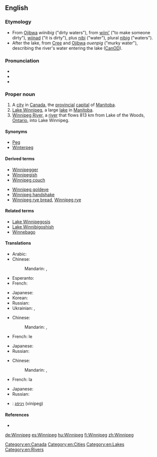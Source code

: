 {{wikipedia|Winnipeg, Manitoba}}
==English==

===Etymology===
* From [[Ojibwa]] ''wiinibig'' ("dirty waters"), from [[wiini'|wiini’]] ("to make someone dirty"), [[wiinad]] ("it is dirty"), plus [[nibi]] ("water"), plural [[nibi|nibig]] ("waters").
* After the lake, from [[Cree]] and [[Ojibwa]] ''ouenpig'' ("murky water"), describing the river's water entering the lake ([[CanOD]]).

===Pronunciation===
* {{IPA|/ˈwɪnəˈpɛɡ/}}
* {{hyphenation|Win|ni|peg}}
* {{audio|en-ca-Winnipeg.ogg|Audio (CA)}}

===Proper noun===
{{en-proper noun}}

# A [[city]] in [[Canada]],  the [[provincial]] [[capital]] of [[Manitoba]].
# [[Lake Winnipeg]], a large [[lake]] in [[Manitoba]].
# [[Winnipeg River]], a [[river]] that flows 813 km from Lake of the Woods, [[Ontario]], into Lake Winnipeg.

====Synonyms====
* [[Peg]] {{qualifier|slang}}
* [[Winterpeg]] {{qualifier|jocular}}

====Derived terms====
{{rel-top|terms derived from "Winnipeg"}}
* [[Winnipegger]]
* [[Winnipegish]]
* [[Winnipeg couch]]
{{rel-mid}}
* [[Winnipeg goldeye]]
* [[Winnipeg handshake]]
* [[Winnipeg rye bread]], [[Winnipeg rye]]
{{rel-bottom}}

====Related terms====
* [[Lake Winnipegosis]]
* [[Lake Winnibigoshish]]
* [[Winnebago]]

====Translations====
{{trans-top|capital of Manitoba}}
* Arabic: {{t-|ar|وينيبيغ|m|tr=winipiigh|sc=Arab}}
* Chinese:
*: Mandarin: {{t|cmn|溫尼伯|sc=Hani}}, {{t|cmn|温尼伯|tr=Wēnníbó|sc=Hani}}
* Esperanto: {{t-|eo|Vinipego}}
* French: {{t-|fr|Winnipeg}}
{{trans-mid}}
* Japanese: {{t-|ja|ウィニペグ|tr=Winipegu}}
* Korean: {{t-|ko|위니펙|tr=Winipek|sc=Kore}}
* Russian: {{t-|ru|Виннипег|m|tr=Vínnipeg}}
* Ukrainian: {{t-|uk|Вінніпег|m|tr=Vinnipeh}}, {{t-|uk|Вінніпеґ|m|tr=Vinnipeg}}
{{trans-bottom}}

{{trans-top|lake}}
* Chinese:
*: Mandarin: {{t|cmn|溫尼伯湖|sc=Hani}}, {{t|cmn|温尼伯湖|tr=Wēnníbó Hú|sc=Hani}}
* French: le {{t-|fr|lac Winnipeg|m}}
{{trans-mid}}
* Japanese: {{t-|ja|ウィニペグ湖|tr=Winipegu-ko}}
* Russian: {{t-|ru|Виннипег|m|tr=Vínnipeg}}
{{trans-bottom}}

{{trans-top|river}}
* Chinese:
*: Mandarin: {{t|cmn|溫尼伯河|sc=Hani}}, {{t|cmn|温尼伯河|tr=Wēnníbó Hé|sc=Hani}}
* French: la {{t-|fr|rivière Winnipeg|f}}
{{trans-mid}}
* Japanese: {{t-|ja|ウィニペグ川|tr=Winipegu-gawa|sc=Jpan}}
* Russian: {{t-|ru|Виннипег|m|tr=Vínnipeg}}
{{trans-bottom}}

{{checktrans-top}}
* {{ttbc|he}}: [[ויניפג]]  (vinipeg)
{{trans-mid}}
{{trans-bottom}}

====References====
* {{R:Canadian Oxford 2004}}

[[Category:en:Canada]]
[[Category:en:Cities]]
[[Category:en:Lakes]]
[[Category:en:Rivers]]

[[de:Winnipeg]]
[[es:Winnipeg]]
[[hu:Winnipeg]]
[[fi:Winnipeg]]
[[zh:Winnipeg]]
